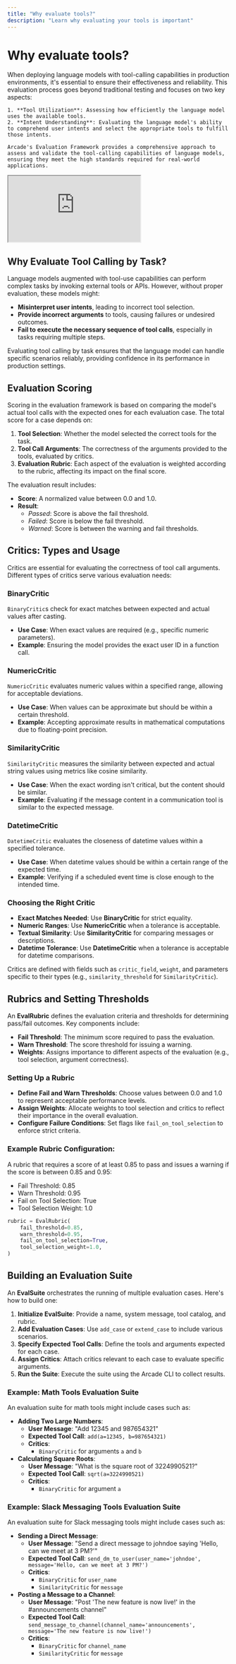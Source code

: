 ```yaml
---
title: "Why evaluate tools?"
description: "Learn why evaluating your tools is important"
---
```


# Why evaluate tools?

<div className="grid grid-cols-1 md:grid-cols-[4fr_3fr] gap-8">
  <div>
    When deploying language models with tool-calling capabilities in production environments, it's essential to ensure their effectiveness and reliability. This evaluation process goes beyond traditional testing and focuses on two key aspects:

    1. **Tool Utilization**: Assessing how efficiently the language model uses the available tools.
    2. **Intent Understanding**: Evaluating the language model's ability to comprehend user intents and select the appropriate tools to fulfill those intents.

    Arcade's Evaluation Framework provides a comprehensive approach to assess and validate the tool-calling capabilities of language models, ensuring they meet the high standards required for real-world applications.

  </div>
  <iframe
   className="aspect-video w-full max-w-[900px] rounded-xl shadow-2xl"
   src="https://www.youtube.com/embed/EJCpZclFzdg?si=mT6y94rkJ5I5mQNp"
   title="Evaluate agentic tools"
   allow="fullscreen; accelerometer; autoplay; clipboard-write; encrypted-media; gyroscope; picture-in-picture; web-share"
   referrerPolicy="strict-origin-when-cross-origin"
   ></iframe>
</div>

## Why Evaluate Tool Calling by Task?

Language models augmented with tool-use capabilities can perform complex tasks by invoking external tools or APIs. However, without proper evaluation, these models might:

- **Misinterpret user intents**, leading to incorrect tool selection.
- **Provide incorrect arguments** to tools, causing failures or undesired outcomes.
- **Fail to execute the necessary sequence of tool calls**, especially in tasks requiring multiple steps.

Evaluating tool calling by task ensures that the language model can handle specific scenarios reliably, providing confidence in its performance in production settings.

## Evaluation Scoring

Scoring in the evaluation framework is based on comparing the model's actual tool calls with the expected ones for each evaluation case. The total score for a case depends on:

1. **Tool Selection**: Whether the model selected the correct tools for the task.
2. **Tool Call Arguments**: The correctness of the arguments provided to the tools, evaluated by critics.
3. **Evaluation Rubric**: Each aspect of the evaluation is weighted according to the rubric, affecting its impact on the final score.

The evaluation result includes:

- **Score**: A normalized value between 0.0 and 1.0.
- **Result**:
  - _Passed_: Score is above the fail threshold.
  - _Failed_: Score is below the fail threshold.
  - _Warned_: Score is between the warning and fail thresholds.

## Critics: Types and Usage

Critics are essential for evaluating the correctness of tool call arguments. Different types of critics serve various evaluation needs:

### BinaryCritic

`BinaryCritic`s check for exact matches between expected and actual values after casting.

- **Use Case**: When exact values are required (e.g., specific numeric parameters).
- **Example**: Ensuring the model provides the exact user ID in a function call.

### NumericCritic

`NumericCritic` evaluates numeric values within a specified range, allowing for acceptable deviations.

- **Use Case**: When values can be approximate but should be within a certain threshold.
- **Example**: Accepting approximate results in mathematical computations due to floating-point precision.

### SimilarityCritic

`SimilarityCritic` measures the similarity between expected and actual string values using metrics like cosine similarity.

- **Use Case**: When the exact wording isn't critical, but the content should be similar.
- **Example**: Evaluating if the message content in a communication tool is similar to the expected message.

### DatetimeCritic

`DatetimeCritic` evaluates the closeness of datetime values within a specified tolerance.

- **Use Case**: When datetime values should be within a certain range of the expected time.
- **Example**: Verifying if a scheduled event time is close enough to the intended time.

### Choosing the Right Critic

- **Exact Matches Needed**: Use **BinaryCritic** for strict equality.
- **Numeric Ranges**: Use **NumericCritic** when a tolerance is acceptable.
- **Textual Similarity**: Use **SimilarityCritic** for comparing messages or descriptions.
- **Datetime Tolerance**: Use **DatetimeCritic** when a tolerance is acceptable for datetime comparisons.

Critics are defined with fields such as `critic_field`, `weight`, and parameters specific to their types (e.g., `similarity_threshold` for `SimilarityCritic`).

## Rubrics and Setting Thresholds

An **EvalRubric** defines the evaluation criteria and thresholds for determining pass/fail outcomes. Key components include:

- **Fail Threshold**: The minimum score required to pass the evaluation.
- **Warn Threshold**: The score threshold for issuing a warning.
- **Weights**: Assigns importance to different aspects of the evaluation (e.g., tool selection, argument correctness).

### Setting Up a Rubric

- **Define Fail and Warn Thresholds**: Choose values between 0.0 and 1.0 to represent acceptable performance levels.
- **Assign Weights**: Allocate weights to tool selection and critics to reflect their importance in the overall evaluation.
- **Configure Failure Conditions**: Set flags like `fail_on_tool_selection` to enforce strict criteria.

### Example Rubric Configuration:

A rubric that requires a score of at least 0.85 to pass and issues a warning if the score is between 0.85 and 0.95:

- Fail Threshold: 0.85
- Warn Threshold: 0.95
- Fail on Tool Selection: True
- Tool Selection Weight: 1.0

```python
rubric = EvalRubric(
    fail_threshold=0.85,
    warn_threshold=0.95,
    fail_on_tool_selection=True,
    tool_selection_weight=1.0,
)
```

## Building an Evaluation Suite

An **EvalSuite** orchestrates the running of multiple evaluation cases. Here's how to build one:

1. **Initialize EvalSuite**: Provide a name, system message, tool catalog, and rubric.
2. **Add Evaluation Cases**: Use `add_case` or `extend_case` to include various scenarios.
3. **Specify Expected Tool Calls**: Define the tools and arguments expected for each case.
4. **Assign Critics**: Attach critics relevant to each case to evaluate specific arguments.
5. **Run the Suite**: Execute the suite using the Arcade CLI to collect results.

### Example: Math Tools Evaluation Suite

An evaluation suite for math tools might include cases such as:

- **Adding Two Large Numbers**:
  - **User Message**: "Add 12345 and 987654321"
  - **Expected Tool Call**: `add(a=12345, b=987654321)`
  - **Critics**:
    - `BinaryCritic` for arguments `a` and `b`
- **Calculating Square Roots**:
  - **User Message**: "What is the square root of 3224990521?"
  - **Expected Tool Call**: `sqrt(a=3224990521)`
  - **Critics**:
    - `BinaryCritic` for argument `a`

### Example: Slack Messaging Tools Evaluation Suite

An evaluation suite for Slack messaging tools might include cases such as:

- **Sending a Direct Message**:
  - **User Message**: "Send a direct message to johndoe saying 'Hello, can we meet at 3 PM?'"
  - **Expected Tool Call**: `send_dm_to_user(user_name='johndoe', message='Hello, can we meet at 3 PM?')`
  - **Critics**:
    - `BinaryCritic` for `user_name`
    - `SimilarityCritic` for `message`
- **Posting a Message to a Channel**:
  - **User Message**: "Post 'The new feature is now live!' in the #announcements channel"
  - **Expected Tool Call**: `send_message_to_channel(channel_name='announcements', message='The new feature is now live!')`
  - **Critics**:
    - `BinaryCritic` for `channel_name`
    - `SimilarityCritic` for `message`
